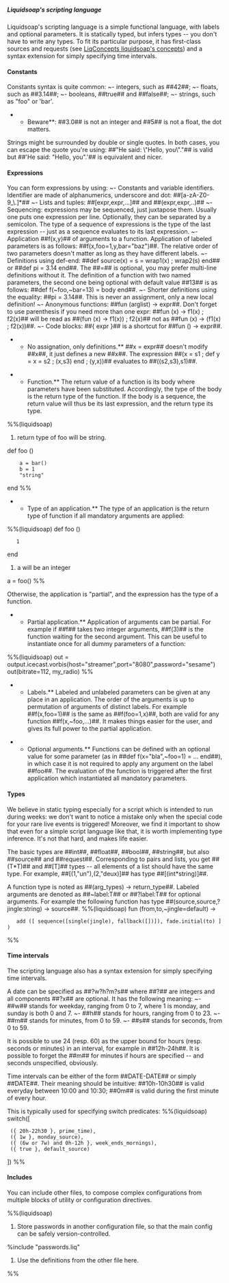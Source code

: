 =====Liquidsoap's scripting language=====

Liquidsoap's scripting language is a simple functional language, with labels and optional parameters. It is statically typed, but infers types -- you don't have to write any types. To fit its particular purpose, it has first-class sources and requests (see [[LiqConcepts liquidsoap's concepts]]) and a syntax extension for simply specifying time intervals.

====Constants====

Constants syntax is quite common:
~- integers, such as ##42##;
~- floats, such as ##3.14##;
~- booleans, ##true## and ##false##;
~- strings, such as "foo" or 'bar'.

**Beware**: ##3.0## is not an integer and ##5## is not a float, the dot matters.

Strings might be surrounded by double or single quotes. In both cases, you can escape the quote you're using: ##"He said: \"Hello, you\"."## is valid but ##'He said: "Hello, you".'## is equivalent and nicer.

====Expressions====

You can form expressions by using:
~- Constants and variable identifiers. Identifier are made of alphanumerics, underscore and dot: ##[a-zA-Z0-9_\.]*##
~- Lists and tuples: ##[expr,expr,...]## and ##(expr,expr,..)##
~- Sequencing: expressions may be sequenced, just juxtapose them. Usually one puts one expression per line. Optionally, they can be separated by a semicolon. The type of a sequence of expressions is the type of the last expression -- just as a sequence evaluates to its last expression.
~- Application ##f(x,y)## of arguments to a function. Application of labeled parameters is as follows: ##f(x,foo=1,y,bar="baz")##. The relative order of two parameters doesn't matter as long as they have different labels.
~- Definitions using def-end: ##def source(x) = s = wrap1(x) ; wrap2(s) end## or ##def pi = 3.14 end##. The ##=## is optional, you may prefer multi-line definitions without it. The definition of a function with two named parameters, the second one being optional with default value ##13## is as follows: ##def f(~foo,~bar=13) = body end##.
~- Shorter definitions using the equality: ##pi = 3.14##. This is never an assignment, only a new local definition!
~- Anonymous functions: ##fun (arglist) -> expr##. Don't forget to use parenthesis if you need more than one expr: ##fun (x) -> f1(x) ; f2(x)## will be read as ##(fun (x) -> f1(x)) ; f2(x)## not as ##fun (x) -> (f1(x) ; f2(x))##.
~- Code blocks: ##{ expr }## is a shortcut for ##fun () -> expr##.

**No assignation, only definitions.** ##x = expr## doesn't modify ##x##, it just defines a new ##x##. The expression ##(x = s1 ; def y = x = s2 ; (x,s3) end ; (y,x))## evaluates to ##((s2,s3),s1)##.

**Function.** The return value of a function is its body where parameters have been substituted. Accordingly, the type of the body is the return type of the function. If the body is a sequence, the return value will thus be its last expression, and the return type its type.

%%(liquidsoap)
# return type of foo will be string.
def foo ()
	 a = bar()
	 b = 1
	 "string"
end
%%

**Type of an application.** The type of an application is the return type of function if all mandatory arguments are applied:

%%(liquidsoap)
def foo ()
	1
end

# a will be an integer
a = foo()
%%

Otherwise, the application is "partial", and the expression has the type of a function.

**Partial application.** Application of arguments can be partial. For example if ##f## takes two integer arguments, ##f(3)## is the function waiting for the second argument. This can be useful to instantiate once for all dummy parameters of a function:
%%(liquidsoap)
out = output.icecast.vorbis(host="streamer",port="8080",password="sesame")
out(bitrate=112, my_radio)
%%

**Labels.** Labeled and unlabeled parameters can be given at any place in an application. The order of the arguments is up to permutation of arguments of distinct labels. For example ##f(x,foo=1)## is the same as ##f(foo=1,x)##, both are valid for any function ##f(x,~foo,...)##. It makes things easier for the user, and gives its full power to the partial application.

**Optional arguments.** Functions can be defined with an optional value for some parameter (as in ##def f(x="bla",~foo=1) = ... end##), in which case it is not required to apply any argument on the label ##foo##. The evaluation of the function is triggered after the first application which instantiated all mandatory parameters.

====Types====

We believe in static typing especially for a script which is intended to run during weeks: we don't want to notice a mistake only when the special code for your rare live events is triggered! Moreover, we find it important to show that even for a simple script language like that, it is worth implementing type inference. It's not that hard, and makes life easier.

The basic types are ##int##, ##float##, ##bool##, ##string##, but also ##source## and ##request##. Corresponding to pairs and lists, you get ##(T*T)## and ##[T]## types -- all elements of a list should have the same type. For example, ##[(1,"un"),(2,"deux)]## has type ##[(int*string)]##.

A function type is noted as ##(arg_types) -> return_type##. Labeled arguments are denoted as ##~label:T## or ##?label:T## for optional arguments. For example the following function has type ##(source,source,?jingle:string) -> source##.
%%(liquidsoap)
fun (from,to,~jingle=default) ->
	add ([ sequence([single(jingle), fallback([])]), fade.initial(to) ])
%%

====Time intervals====

The scripting language also has a syntax extension for simply specifying time intervals.

A date can be specified as ##?w?h?m?s## where ##?## are integers and all components ##?x## are optional.  It has the following meaning:
~- ##w## stands for weekday, ranging from 0 to 7, where 1 is monday, and sunday is both 0 and 7.
~- ##h## stands for hours, ranging from 0 to 23.
~- ##m## stands for minutes, from 0 to 59.
~- ##s## stands for seconds, from 0 to 59.

It is possible to use 24 (resp. 60) as the upper bound for hours (resp. seconds or minutes) in an interval, for example in ##12h-24h##.
It is possible to forget the ##m## for minutes if hours are specified -- and seconds unspecified, obviously.

Time intervals can be either of the form ##DATE-DATE## or simply ##DATE##. Their meaning should be intuitive: ##10h-10h30## is valid everyday between 10:00 and 10:30; ##0m## is valid during the first minute of every hour.

This is typically used for specifying switch predicates:
%%(liquidsoap)
switch([
  ({ 20h-22h30 }, prime_time),
  ({ 1w }, monday_source),
  ({ (6w or 7w) and 0h-12h }, week_ends_mornings),
  ({ true }, default_source)
])
%%

====Includes====

You can include other files, to compose complex configurations from multiple blocks of utility or configuration directives.

%%(liquidsoap)
# Store passwords in another configuration file, so that the main config can be safely version-controlled.
%include "passwords.liq"

# Use the definitions from the other file here.
%%